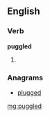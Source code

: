 ==English==

===Verb===
'''puggled'''

# {{past of|[[puggle]]}}

===Anagrams===
* [[plugged#English|plugged]]

[[mg:puggled]]